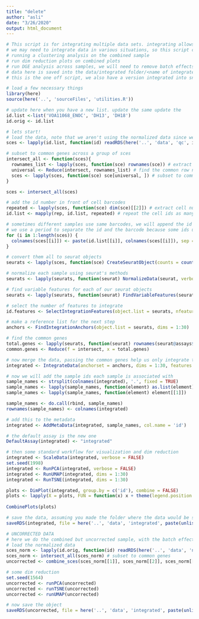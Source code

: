 ```yaml
---
title: "delete"
author: "asli"
date: "3/26/2020"
output: html_document
---
```

```r
# This script is for integrating multiple data sets. integrating allows us to combine data sets and remove batch effects at the same time 
# we may need to integrate data in various situations, so this script can be used in multiple types of analysis, such as: 
# running a clustering analysis on the combined sample 
# run dim reduction plots on combined plots 
# run DGE analysis across samples, we will need to remove batch effects for that. we can integrate data sets first here, then split if needed. 
# data here is saved into the data/integrated folder/<name of integrated samples>
# this is the one off script, we also have a version integrated into snakemake 

# load a few necessary things 
library(here)
source(here('..', 'sourceFiles', 'utilities.R'))

# update here when you have a new list. update the same update the 
id.list <-list('VOA11068_ENOC', 'DH13', 'DH18')
id.orig <- id.list

# lets start! 
# load the data, note that we aren't using the normalized data since we will use seurat's normalization method 
sces <- lapply(id.list, function(id) readRDS(here('..', 'data', 'qc', id, 'sce_qc.rds')))

# subset to common genes across a group of sces 
intersect_all <- function(sces){
  rownames_list <- lapply(sces, function(sce) rownames(sce)) # extract row names 
  universal <- Reduce(intersect, rownames_list) # find the common row names in the list 
  sces <- lapply(sces, function(sce) sce[universal, ]) # subset to common genes 
}

sces <- intersect_all(sces)

# add the id number in front of cell barcodes
repeated <- lapply(sces, function(sce) dim(sce)[[2]]) # extract cell numbers from each sce
id.list <- mapply(rep, id.list, repeated) # repeat the cell ids as many times as the cell number 

# sometimes different samples use same barcodes, we will append the id name in front of the barcodes to avoid that 
# we use a period to separate the id and the barcode because some ids use '_' already 
for (i in 1:length(sces)) {
  colnames(sces[[i]]) <- paste(id.list[[i]], colnames(sces[[i]]), sep = '.')
}

# convert them all to seurat objects 
seurats <- lapply(sces, function(sce) CreateSeuratObject(counts = counts(sce), min.cells = 3, min.features = 200)) 

# normalize each sample using seurat's methods
seurats <- lapply(seurats, function(seurat) NormalizeData(seurat, verbose = FALSE))

# find variable features for each of our seurat objects 
seurats <- lapply(seurats, function(seurat) FindVariableFeatures(seurat, selection.method = "vst", nfeatures = 2000))

# select the number of features to integrate 
id.features <- SelectIntegrationFeatures(object.list = seurats, nfeatures = nrow(seurats[[1]]))

# make a reference list for the next step  
anchors <- FindIntegrationAnchors(object.list = seurats, dims = 1:30)

# find the common genes 
total.genes <- lapply(seurats, function(seurat) rownames(seurat@assays$RNA@counts))
common.genes <- Reduce(f = intersect, x = total.genes)

# now merge the data, passing the common genes help us only integrate those and disregard the other genes 
integrated <- IntegrateData(anchorset = anchors, dims = 1:30, features.to.integrate = common.genes)

# now we will add the sample ids each sample is associated with 
sample_names <- strsplit(colnames(integrated), '.', fixed = TRUE)
sample_names <- lapply(sample_names, function(element) as.list(element))
sample_names <- lapply(sample_names, function(element) element[[1]])

sample_names <- do.call(rbind, sample_names)
rownames(sample_names) <- colnames(integrated)

# add this to the metadata 
integrated <- AddMetaData(integrated, sample_names, col.name = 'id')

# the default assay is the new one 
DefaultAssay(integrated) <- "integrated"

# then some standard workflow for visualization and dim reduction 
integrated <- ScaleData(integrated, verbose = FALSE)
set.seed(1998)
integrated <- RunPCA(integrated, verbose = FALSE)
integrated <- RunUMAP(integrated, dims = 1:30)
integrated <- RunTSNE(integrated, dims = 1:30)

plots <- DimPlot(integrated, group.by = c('id'), combine = FALSE)
plots <- lapply(X = plots, FUN = function(x) x + theme(legend.position = "top") + guides(color = guide_legend(nrow = 3, 
                                                                                                              byrow = TRUE, override.aes = list(size = 3))))
CombinePlots(plots)

# save the data, assuming you made the folder where the data would be saved 
saveRDS(integrated, file = here('..', 'data', 'integrated', paste(unlist(id.orig), collapse = '-'), 'integrated.rds' )) # corrected data 

# UNCORRECTED DATA
# here we do the combined but uncorrected sample, with the batch effects
# load the normalized data 
sces_norm <- lapply(id.orig, function(id) readRDS(here('..', 'data', 'normalized', id, 'sce_norm.rds')))
sces_norm <- intersect_all(sces_norm) # subset to common genes 
uncorrected <- combine_sces(sces_norm[[1]], sces_norm[[2]], sces_norm[[3]]) 

# some dim reduction 
set.seed(1564)
uncorrected <- runPCA(uncorrected)
uncorrected <- runTSNE(uncorrected)
uncorrected <- runUMAP(uncorrected)

# now save the object 
saveRDS(uncorrected, file = here('..', 'data', 'integrated', paste(unlist(id.orig), collapse = '-'), 'uncorrected.rds' )) # uncorrected data 

```